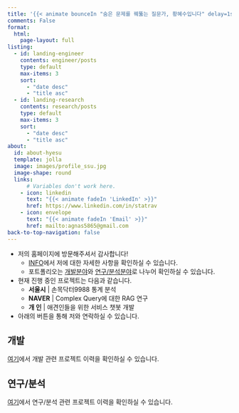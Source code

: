 ```yaml
---
title: '{{< animate bounceIn "숨은 문제를 꿰뚫는 질문가, 황혜수입니다" delay=1s duration=faster >}}'
comments: False
format:
  html:
    page-layout: full
listing:
  - id: landing-engineer
    contents: engineer/posts
    type: default
    max-items: 3
    sort: 
      - "date desc"
      - "title asc"
  - id: landing-research
    contents: research/posts
    type: default
    max-items: 3
    sort: 
      - "date desc"
      - "title asc"
about:
  id: about-hyesu
  template: jolla
  image: images/profile_ssu.jpg
  image-shape: round
  links:
      # Variables don't work here.
    - icon: linkedin
      text: "{{< animate fadeIn 'LinkedIn' >}}"
      href: https://www.linkedin.com/in/statrav
    - icon: envelope
      text: "{{< animate fadeIn 'Email' >}}"
      href: mailto:agnas5865@gmail.com
back-to-top-navigation: false
---
```


:::{#about-hyesu .animate__animated}

* 저의 홈페이지에 방문해주셔서 감사합니다!
  * [INFO](about.qmd)에서 저에 대한 자세한 사항을 확인하실 수 있습니다.
  * 포트폴리오는 [개발분야](engineer/index.qmd)와 [연구/분석분야](research/index.qmd)로 나누어 확인하실 수 있습니다.  
* 현재 진행 중인 프로젝트는 다음과 같습니다.
  * **서울시** | 손목닥터9988 통계 분석
  * **NAVER** | Complex Query에 대한 RAG 연구
  * **개  인** | 애견인들을 위한 서비스 챗봇 개발
* 아래의 버튼을 통해 저와 연락하실 수 있습니다.

:::

:::::{.grid}
::::{.g-col-12 .g-col-md-6 .animate__animated .animate__fadeIn .animate__faster .animate__delay-1s}
## 개발
[여기](engineer/index.qmd)에서 개발 관련 프로젝트 이력을 확인하실 수 있습니다.

:::{#landing-engineer}
:::
::::
::::{.g-col-12 .g-col-md-6 .animate__animated .animate__fadeIn .animate__faster .animate__delay-1s}
## 연구/분석
[여기](research/index.qmd)에서 연구/분석 관련 프로젝트 이력을 확인하실 수 있습니다.

:::{#landing-research}
:::
::::
:::::
